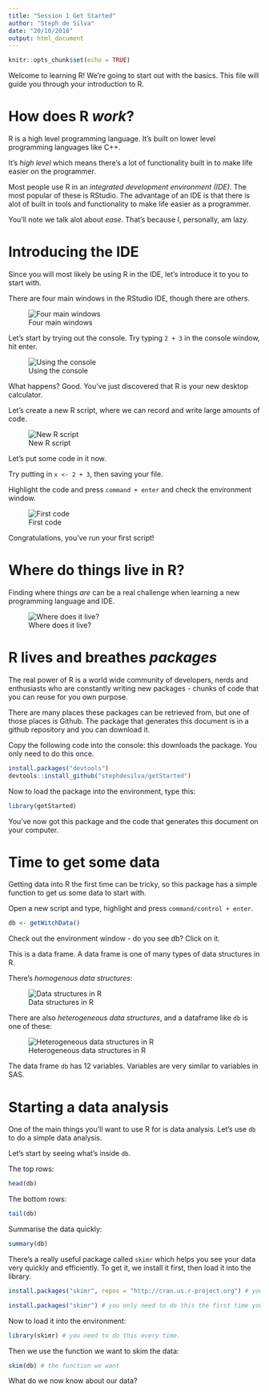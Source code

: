 ```yaml
---
title: "Session 1 Get Started"
author: "Steph de Silva"
date: "20/10/2018"
output: html_document
---
```


```r
knitr::opts_chunk$set(echo = TRUE)
```

Welcome to learning R! We're going to start out with the basics. This file will guide you through your introduction to R.

# How does R _work_?

R is a high level programming language. It's built on lower level programming languages like C++. 

It's _high level_ which means there's a lot of functionality built in to make life easier on the programmer.

Most people use R in an _integrated development environment (IDE)_. The most popular of these is RStudio. The advantage of an IDE is that there is alot of built in tools and functionality to make life easier as a programmer.

You'll note we talk alot about _ease_. That's because I, personally, am lazy.

# Introducing the IDE

Since you will most likely be using R in the IDE, let's introduce it to you to start with.

There are four main windows in the RStudio IDE, though there are others.

![Four main windows](./images/The RStudio IDE.png)

Let's start by trying out the console. Try typing `2 + 3` in the console window, hit enter.

![Using the console](./images/console.png)

What happens? Good. You've just discovered that R is your new desktop calculator.

Let's create a new R script, where we can record and write large amounts of code.

![New R script](./images/new r script.png)

Let's put some code in it now.

Try putting in `x <- 2 + 3`, then saving your file.

Highlight the code and press `command + enter` and check the environment window.

![First code](./images/first code.png)

Congratulations, you've run your first script!

# Where do things live in R?

Finding where things _are_ can be a real challenge when learning a new programming language and IDE.

![Where does it live?](./images/Where does it live.png)

# R lives and breathes _packages_

The real power of R is a world wide community of developers, nerds and enthusiasts who are constantly writing new packages - chunks of code that you can reuse for you own purpose.

There are many places these packages can be retrieved from, but one of those places is Github. The package that generates this document is in a github repository and you can download it.

Copy the following code into the console: this downloads the package. You only need to do this once.

```r
install.packages("devtools")
devtools::install_github("stephdesilva/getStarted")
```

Now to load the package into the environment, type this:

```r
library(getStarted)
```

You've now got this package and the code that generates this document on your computer.

# Time to get some data

Getting data into R the first time can be tricky, so this package has a simple function to get us some data to start with.

Open a new script and type, highlight and press `command/control + enter`.

```r
db <- getWitchData()
```

Check out the environment window - do you see db? Click on it.

This is a data frame. A data frame is one of many types of data structures in R.

There's _homogenous data structures_:

![Data structures in R](./images/Atomic data structures.png)

There are also _heterogeneous data structures_, and a dataframe like `db` is one of these:

![Heterogeneous data structures in R](./images/Atomic data structures 2.png)

The data frame `db` has 12 variables. Variables are very similar to variables in SAS.

# Starting a data analysis

One of the main things you'll want to use R for is data analysis. Let's use `db` to do a simple data analysis. 

Let's start by seeing what's inside `db`.

The top rows:

```r
head(db)
```

The bottom rows:

```r
tail(db)
```

Summarise the data quickly:

```r
summary(db)
```

There's a really useful package called `skimr` which helps you see your data very quickly and efficiently. To get it, we install it first, then load it into the library.

```r
install.packages("skimr", repos = "http://cran.us.r-project.org") # you only need to do this the first 
```

```r
install.packages("skimr") # you only need to do this the first time you load a package
```

Now to load it into the environment:

```r
library(skimr) # you need to do this every time.
```

Then we use the function we want to skim the data:

```r
skim(db) # the function we want
```

What do we now know about our data?



